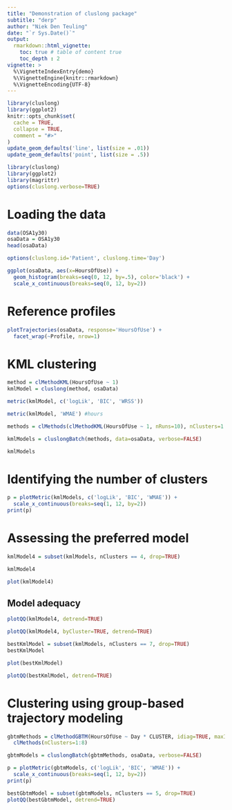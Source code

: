 ---
title: "Demonstration of cluslong package"
subtitle: "derp"
author: "Niek Den Teuling"
date: "`r Sys.Date()`"
output: 
  rmarkdown::html_vignette:
    toc: true # table of content true
    toc_depth : 2  
vignette: >
  %\VignetteIndexEntry{demo}
  %\VignetteEngine{knitr::rmarkdown}
  %\VignetteEncoding{UTF-8}
---

```{r setup, include = FALSE}
library(cluslong)
library(ggplot2)
knitr::opts_chunk$set(
  cache = TRUE,
  collapse = TRUE,
  comment = "#>"
)
update_geom_defaults('line', list(size = .01))
update_geom_defaults('point', list(size = .5))
```

```{r, results='hide',message=FALSE,warning=FALSE}
library(cluslong)
library(ggplot2)
library(magrittr)
options(cluslong.verbose=TRUE)
```

# Loading the data
```{r}
data(OSA1y30)
osaData = OSA1y30
head(osaData)
```

```{r}
options(cluslong.id='Patient', cluslong.time='Day')
```

```{r}
ggplot(osaData, aes(x=HoursOfUse)) +
  geom_histogram(breaks=seq(0, 12, by=.5), color='black') +
  scale_x_continuous(breaks=seq(0, 12, by=2))
```


# Reference profiles
```{r, fig.width=10, fig.height=6, out.width='100%'}
plotTrajectories(osaData, response='HoursOfUse') +
  facet_wrap(~Profile, nrow=1)
```

# KML clustering
```{r}
method = clMethodKML(HoursOfUse ~ 1)
kmlModel = cluslong(method, osaData)
```

```{r}
metric(kmlModel, c('logLik', 'BIC', 'WRSS'))

metric(kmlModel, 'WMAE') #hours
```

```{r}
methods = clMethods(clMethodKML(HoursOfUse ~ 1, nRuns=10), nClusters=1:9)

kmlModels = cluslongBatch(methods, data=osaData, verbose=FALSE)

kmlModels
```

# Identifying the number of clusters
```{r warning=FALSE, fig.width=10, fig.height=5, out.width='100%'}
p = plotMetric(kmlModels, c('logLik', 'BIC', 'WMAE')) +
  scale_x_continuous(breaks=seq(1, 12, by=2))
print(p)
```

# Assessing the preferred model
```{r}
kmlModel4 = subset(kmlModels, nClusters == 4, drop=TRUE)

kmlModel4
```
```{r}
plot(kmlModel4)
```

## Model adequacy
```{r}
plotQQ(kmlModel4, detrend=TRUE)
```

```{r}
plotQQ(kmlModel4, byCluster=TRUE, detrend=TRUE)
```


```{r}
bestKmlModel = subset(kmlModels, nClusters == 7, drop=TRUE)
bestKmlModel

plot(bestKmlModel)
```

```{r}
plotQQ(bestKmlModel, detrend=TRUE)
```

# Clustering using group-based trajectory modeling
```{r}
gbtmMethods = clMethodGBTM(HoursOfUse ~ Day * CLUSTER, idiag=TRUE, maxIter=20, convB=1e-2, convL=1e-2, convG=1e-2) %>%
  clMethods(nClusters=1:8)

gbtmModels = cluslongBatch(gbtmMethods, osaData, verbose=FALSE)
```

```{r warning=FALSE, fig.width=10, fig.height=5, out.width='100%'}
p = plotMetric(gbtmModels, c('logLik', 'BIC', 'WMAE')) +
  scale_x_continuous(breaks=seq(1, 12, by=2))
print(p)
```

```{r}
bestGbtmModel = subset(gbtmModels, nClusters == 5, drop=TRUE)
plotQQ(bestGbtmModel, detrend=TRUE)
```

